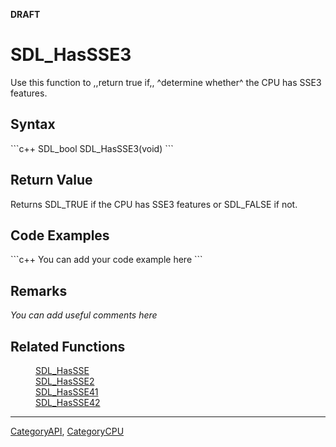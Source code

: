 <!-- pragma section-numbers off -->
<!-- pragma camelcase off -->
'''DRAFT'''

= SDL_HasSSE3 =
Use this function to ,,return true if,, ^determine whether^ the CPU has SSE3 features.


== Syntax ==
```c++
SDL_bool SDL_HasSSE3(void)
```

== Return Value ==
Returns SDL_TRUE if the CPU has SSE3 features or SDL_FALSE if not. 

== Code Examples ==
```c++
You can add your code example here
```

== Remarks ==
''You can add useful comments here''

== Related Functions ==
:[[SDL_HasSSE]]
:[[SDL_HasSSE2]]
:[[SDL_HasSSE41]]
:[[SDL_HasSSE42]]

----
[[CategoryAPI]], [[CategoryCPU]]
